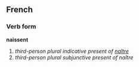 ==French==
===Verb form===
'''naissent'''

# ''third-person plural indicative present of [[naître]]''
# ''third-person plural subjunctive present of naître''